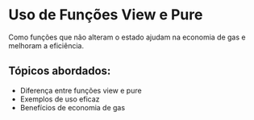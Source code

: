 # Uso de Funções View e Pure

Como funções que não alteram o estado ajudam na economia de gas e melhoram a eficiência.

## Tópicos abordados:

- Diferença entre funções view e pure
- Exemplos de uso eficaz
- Benefícios de economia de gas

